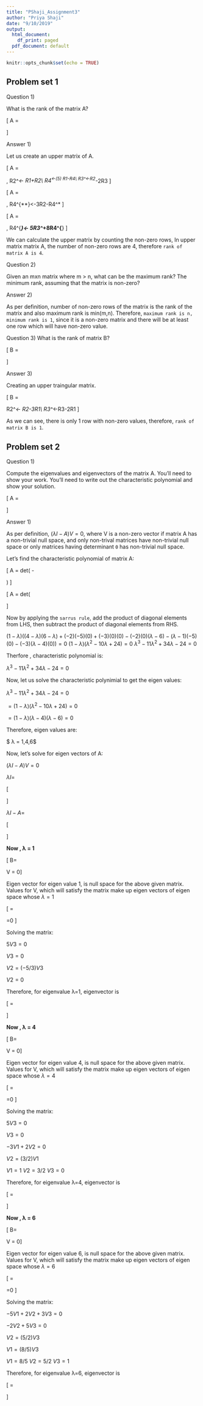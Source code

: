 ```yaml
---
title: "PShaji_Assignment3"
author: "Priya Shaji"
date: "9/10/2019"
output:
  html_document:
    df_print: paged
  pdf_document: default
---
```


```r
knitr::opts_chunk$set(echo = TRUE)
```

## Problem set 1

Question 1)

What is the rank of the matrix A?

\[
A = \begin{bmatrix}
1 & 2 & 3 & 4\\
-1 & 0 & 1 & 3\\
0 & 1 & -2 & 1\\
5 & 4 & -2 & -3
\end{bmatrix}
\]

Answer 1)

Let us create an upper matrix of A.

\[
A = \begin{bmatrix}
1 & 2 & 3 & 4\\
-1 & 0 & 1 & 3\\
0 & 1 & -2 & 1\\
0 & 6 & 17 & 23
\end{bmatrix}
, R2^*<- R1+R2\\
R4^*<-(5) R1-R4\\
R3^*<-R2^*-2R3
\]


\[
A = \begin{bmatrix}
1 & 2 & 3 & 4\\
0 & 2 & 4 & 7\\
0 & 0 & 8 & 5\\
0 & 6 & 17 & 23
\end{bmatrix}
, R4^{**}<-3R2-R4^*
\]

\[
A = \begin{bmatrix}
1 & 2 & 3 & 4\\
0 & 2 & 4 & 7\\
0 & 0 & 8 & 7\\
0 & 0 & 0 & 9
\end{bmatrix}
, R4^{***}<- 5R3^*+8R4^{**}
\]

We can calculate the upper matrix by counting the non-zero rows, In upper matrix matrix A, the number of non-zero rows are 4, therefore `rank of matrix A is 4`.


Question 2)

Given an mxn matrix where m > n, what can be the maximum rank? The minimum rank, assuming that the matrix is non-zero?

Answer 2)

As per definition, number of non-zero rows of the matrix is the rank of the matrix and also maximum rank is min(m,n). Therefore, `maximum rank is n, minimum rank is 1`, since it is a non-zero matrix and there will be at least one row which will have non-zero value. 


Question 3) What is the rank of matrix B?

\[
B = \begin{bmatrix}
1 & 2 & 1\\
3 & 6 & 3\\
2 & 4 & 2\\
\end{bmatrix}
\]

Answer 3)

Creating an upper traingular matrix.

\[
B = \begin{bmatrix}
1 & 2 & 1\\
0 & 0 & 0\\
0 & 0 & 0\\
\end{bmatrix}
R2^*<- R2-3R1\\
R3^*<-R3-2R1
\]


As we can see, there is only 1 row with non-zero values, therefore, `rank of matrix B is 1`.


## Problem set 2

Question 1)

Compute the eigenvalues and eigenvectors of the matrix A. You’ll need to show your
work. You’ll need to write out the characteristic polynomial and show your solution.

\[
A = \begin{bmatrix}
1 & 2 & 3\\
0 & 4 & 5\\
0 & 0 & 6\\
\end{bmatrix}
\]

Answer 1)

As per definition, $(λI-A)V=0$, where V is a non-zero vector if matrix A has a non-trivial null space, and only non-trival matrices have non-trivial null space or only matrices having determinant `0` has non-trivial null space. 

Let's find the characteristic polynomial of matrix A:


\[
A = det(\begin{bmatrix}
1 & 2 & 3\\
0 & 4 & 5\\
0 & 0 & 6\\
\end{bmatrix}-\begin{bmatrix}
λ & 0 & 0\\
0 & λ & 0\\
0 & 0 & λ\\
\end{bmatrix})
\]

\[
A = det(\begin{bmatrix}
1-λ & 2 & 3\\
0 & 4-λ & 5\\
0 & 0 & 6-λ\\
\end{bmatrix}
\]

Now by applying the `sarrus rule`, add the product of diagonal elements from LHS, then subtract the product of diagonal elements from RHS.

$(1-λ)((4-λ)(6-λ)+(-2)(-5)(0)+(-3)(0)(0)-(-2)(0)(λ-6)-(λ-1)(-5)(0)-(-3)(λ-4)(0))=0$
$(1-λ)(λ^2-10λ+24)=0$
$λ^3-11λ^2+34λ-24=0$

Therfore , characteristic polynomial is:

$λ^3-11λ^2+34λ-24=0$


Now, let us solve the characteristic polynimial to get the eigen values:

$λ^3-11λ^2+34λ-24=0$

$=(1-λ)(λ^2-10λ+24)=0$

$=(1-λ)(λ-4)(λ-6)=0$

Therefore, eigen values are:

$ λ = 1,4,6$

Now, let's solve for eigen vectors of A:

$(λI-A)V=0$

$λI =$


\[
\begin{bmatrix}
λ & 0 & 0\\
0 & λ & 0\\
0 & 0 & λ
\end{bmatrix}
\]



$λI-A =$

\[
\begin{bmatrix}
1-λ & 2 & 3\\
0 & 4-λ & 5\\
0 & 0 & 6-λ
\end{bmatrix}
\]

<strong>Now , λ = 1</strong>

\[
B= \begin{bmatrix}
0 & 2  & 3\\
0 & 3 & 5\\
0 & 0 & 5
\end{bmatrix}
V = 0\] 

Eigen vector for eigen value 1, is null space for the above given matrix.
Values for V, which will satisfy the matrix make up eigen vectors of eigen space whose $λ = 1$


\[
= \begin{bmatrix}
0 & 2  & 3\\
0 & 3 & 5\\
0 & 0 & 5
\end{bmatrix}
\begin{bmatrix}
V1\\
V2\\
V3
\end{bmatrix}=0
\]

Solving the matrix:

$5V3=0$

$V3=0$

$V2=(-5/3)V3$

$V2=0$

Therefore, for eigenvalue λ=1, eigenvector is

\[
= \begin{bmatrix}
1\\
0\\
0 
\end{bmatrix}
\]


<strong>Now , λ = 4</strong>

\[
B= \begin{bmatrix}
-3 & 2  & 3\\
0 & 0 & 5\\
0 & 0 & 2
\end{bmatrix}
V = 0\] 

Eigen vector for eigen value 4, is null space for the above given matrix.
Values for V, which will satisfy the matrix make up eigen vectors of eigen space whose $λ = 4$


\[
= \begin{bmatrix}
-3 & 2  & 3\\
0 & 0 & 5\\
0 & 0 & 2
\end{bmatrix}
\begin{bmatrix}
V1\\
V2\\
V3
\end{bmatrix}=0
\]

Solving the matrix:

$5V3=0$

$V3=0$

$-3V1+2V2=0$

$V2=(3/2)V1$

$V1=1$
$V2=3/2$
$V3=0$

Therefore, for eigenvalue λ=4, eigenvector is

\[
= \begin{bmatrix}
1\\
3/2\\
0 
\end{bmatrix}
\]



<strong>Now , λ = 6</strong>

\[
B= \begin{bmatrix}
-5 & 2  & 3\\
0 & -2 & 5\\
0 & 0 & 0
\end{bmatrix}
V = 0\] 

Eigen vector for eigen value 6, is null space for the above given matrix.
Values for V, which will satisfy the matrix make up eigen vectors of eigen space whose $λ = 6$


\[
= \begin{bmatrix}
-5 & 2  & 3\\
0 & -2 & 5\\
0 & 0 & 0
\end{bmatrix}
\begin{bmatrix}
V1\\
V2\\
V3
\end{bmatrix}=0
\]

Solving the matrix:

$-5V1+2V2+3V3=0$

$-2V2+5V3=0$

$V2=(5/2)V3$

$V1=(8/5)V3$

$V1=8/5$
$V2=5/2$
$V3=1$

Therefore, for eigenvalue λ=6, eigenvector is

\[
= \begin{bmatrix}
8/5\\
5/2\\
1 
\end{bmatrix}
\]








